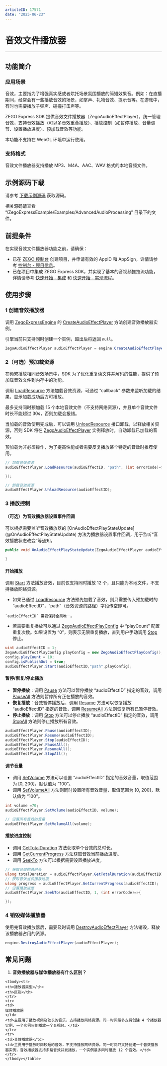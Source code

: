 ```yaml
---
articleID: 17571
date: "2025-06-23"
---
```

# 音效文件播放器

- - -

## 功能简介

### 应用场景

音效，主要指为了增强真实感或者烘托场景氛围播放的简短效果音。例如：在直播期间，经常会有一些播放音效的场景，如掌声、礼物音效、提示音等。在游戏中，有时也需要播放子弹声、碰撞打击声等。

ZEGO Express SDK 提供音效文件播放器（ZegoAudioEffectPlayer），统一管理音效，支持音效播放（可以多音效重叠播放）、播放控制（如暂停播放、音量调节、设置播放进度）、预加载音效等功能。

<Warning title="注意">
本功能不支持在 WebGL 环境中运行使用。
</Warning>


### 支持格式

音效文件播放器支持播放 MP3、M4A、AAC、WAV 格式的本地音频文件。

## 示例源码下载

请参考 [下载示例源码](!DownloadDemo/DownloadDemo) 获取源码。

相关源码请查看 “/ZegoExpressExample/Examples/AdvancedAudioProcessing” 目录下的文件。

## 前提条件

在实现音效文件播放器功能之前，请确保：

- 已在 [ZEGO 控制台](https://console.zego.im) 创建项目，并申请有效的 AppID 和 AppSign，详情请参考 [控制台 - 项目信息](/console/project-info)。
- 已在项目中集成 ZEGO Express SDK，并实现了基本的音视频推拉流功能，详情请参考 [快速开始 - 集成](!Integration/SDK_Integration) 和 [快速开始 - 实现流程](!Integration/Solution_Implementation)。


## 使用步骤

### 1 创建音效播放器

调用 [ZegoExpressEngine](@-ZegoExpressEngine) 的 [CreateAudioEffectPlayer](@CreateAudioEffectPlayer) 方法创建音效播放器实例。

<Warning title="注意">


引擎当前只支持同时创建一个实例，超出后将返回 `null`。

</Warning>



```cs
ZegoAudioEffectPlayer audioEffectPlayer = engine.CreateAudioEffectPlayer();
```

### 2（可选）预加载资源

<Accordion title="预加载资源" defaultOpen="false">
在频繁播放相同音效场景中，SDK 为了优化重复读文件并解码的性能，提供了预加载音效文件到内存中的功能。

调用  [LoadResource](@LoadResource-ZegoAudioEffectPlayer) 方法加载音效资源，可通过 “callback” 参数来监听加载的结果，显示加载成功后方可播放。

<Note title="说明">


最多支持同时预加载 15 个本地音效文件（不支持网络资源），并且单个音效文件时长不能超过 30s，否则加载会报错。

</Note>



当加载的音效使用完成后，可以调用 [UnloadResource](@UnloadResource-ZegoAudioEffectPlayer) 接口卸载，以释放相关资源，否则 SDK 将在 [ZegoAudioEffectPlayer](@-ZegoAudioEffectPlayer) 实例释放时，自动卸载已加载的音效。

<Note title="说明">


预加载为非必须操作，为了提高性能或者需要反复播放某个特定的音效时推荐使用。

</Note>




```cs
// 加载音效资源
audioEffectPlayer.LoadResource(audioEffectID, "path", (int errorCode)=>{

});

// 卸载音效资源
audioEffectPlayer.UnloadResource(audioEffectID);
```
</Accordion>

### 3 播放控制

#### （可选）为音效播放器设置事件回调

<Accordion title="音效播放器事件回调设置" defaultOpen="false">
可以根据需要监听音效播放器的 [OnAudioEffectPlayStateUpdate](@OnAudioEffectPlayStateUpdate) 方法为播放器设置事件回调，用于监听“音效播放状态改变”等通知。

```cs
public void OnAudioEffectPlayStateUpdate(ZegoAudioEffectPlayer audioEffectPlayer, uint audioEffectID, ZegoAudioEffectPlayState state, int errorCode) {

}
```
</Accordion>


#### 开始播放

调用 [Start](@Start-ZegoAudioEffectPlayer) 方法播放音效，目前仅支持同时播放 12 个，且只能为本地文件，不支持播放网络资源。

* 如果已通过 [LoadResource](@LoadResource-ZegoAudioEffectPlayer) 方法预先加载了音效，则只需要传入预加载时的 “audioEffectID”，“path”（音效资源的路径）字段传空即可。

<Warning title="注意">


    `audioEffectID` 需要保持全局唯一。

</Warning>



* 若需要重复播放可以通过 [ZegoAudioEffectPlayConfig](@-ZegoAudioEffectPlayConfig) 中 “playCount” 配置重复次数。如果设置为 “0”，则表示无限重复播放，直到用户手动调用 [Stop](@Stop-ZegoAudioEffectPlayer) 停止。

```cs
uint audioEffectID = 1;
ZegoAudioEffectPlayConfig playConfig = new ZegoAudioEffectPlayConfig();
config.playCount = 10;
config.isPublishOut = true;
audioEffectPlayer.Start(audioEffectID,"path",playConfig);
```

#### 暂停/恢复/停止播放

- **暂停播放**：调用 [Pause](@Pause-ZegoAudioEffectPlayer) 方法可以暂停播放 “audioEffectID” 指定的音效，调用 [PauseAll](@PauseAll-ZegoAudioEffectPlayer) 方法则暂停所有正在播放的音效。
- **恢复播放**：音效暂停播放后，调用 [Resume](@Resume-ZegoAudioEffectPlayer) 方法可以恢复播放 “audioEffectID” 指定的音效，调用 [ResumeAll](@ResumeAll-ZegoAudioEffectPlayer) 方法则恢复所有已暂停音效。
- **停止播放**：调用 [Stop](@Stop-ZegoAudioEffectPlayer) 方法可以停止播放 “audioEffectID” 指定的音效，调用 [StopAll](@StopAll-ZegoAudioEffectPlayer) 方法则停止播放所有音效。

```cs
audioEffectPlayer.Pause(audioEffectID);
audioEffectPlayer.Resume(audioEffectID);
audioEffectPlayer.Stop(audioEffectID);
audioEffectPlayer.PauseAll();
audioEffectPlayer.ResumeAll();
audioEffectPlayer.StopAll();
```

#### 调节音量

- 调用 [SetVolume](@SetVolume-ZegoAudioEffectPlayer) 方法可以设置 “audioEffectID” 指定的音效音量，取值范围为 [0, 200]，默认值为 “100”。
- 调用 [SetVolumeAll](@SetVolumeAll-ZegoAudioEffectPlayer) 方法则同时设置所有音效音量，取值范围为 [0, 200]，默认值为 “100”。

```cs
int volume =70;
audioEffectPlayer.SetVolume(audioEffectID, volume);

// 设置所有音效的音量
audioEffectPlayer.SetVolumeAll(volume);
```

#### 播放进度控制

- 调用 [GetTotalDuration](@GetTotalDuration-ZegoAudioEffectPlayer) 方法获取单个音效的总时长。
- 调用 [GetCurrentProgress](@GetCurrentProgress-ZegoAudioEffectPlayer) 方法获取音效当前播放进度。
- 调用 [SeekTo](@SeekTo-ZegoAudioEffectPlayer) 方法可以根据需要设置播放进度。

```cs
// 获取音效的总时长
ulong totalDuration = audioEffectPlayer.GetTotalDuration(audioEffectID);
// 获取音效当前播放进度
ulong progress = audioEffectPlayer.GetCurrentProgress(audioEffectID);
// 设置播放进度
audioEffectPlayer.SeekTo(audioEffectID, 1, (int errorCode)=>{

});
```

### 4 销毁媒体播放器

使用完音效播放器后，需要及时调用 [DestroyAudioEffectPlayer](@DestroyAudioEffectPlayer) 方法销毁，释放该播放器占用的资源。

```cs
engine.DestroyAudioEffectPlayer(audioEffectPlayer);
```

## 常见问题

1. **音效播放器与媒体播放器有什么区别？**

<table>

    <tbody><tr>
    <th>播放器类型</th>
    <th>区别</th>
    </tr>
    <tr>
    <td>
    媒体播放器
    </td>
    <td>主要用于播放视频及较长的音乐，支持播放网络资源。同一时间最多支持创建 4 个播放器实例，一个实例只能播放一个音视频。</td>
    </tr>
    <tr>
    <td>音效播放器</td>
    <td>主要用于播放时间较短的音效，不支持播放网络资源。同一时间只支持创建一个音效播放器实例，音效播放器支持多路音效并发播放，一个实例最多同时播放 12 个音效。</td>
    </tr>
    </tbody></table>
